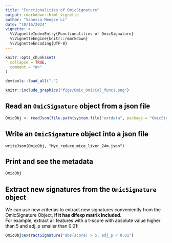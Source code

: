 ```yaml
---
title: "Functionalities of OmicSignature"
output: rmarkdown::html_vignette
author: "Vanessa Mengze Li"
date: "10/16/2024"
vignette: >
  %\VignetteIndexEntry{Functionalities of OmicSignature}
  %\VignetteEngine{knitr::rmarkdown}
  %\VignetteEncoding{UTF-8}
---
```


```r
knitr::opts_chunk$set(
  collapse = TRUE,
  comment = "#>"
)
```

```r
devtools::load_all(".")
```
<font color = "#000000">

```r
knitr::include_graphics("figs/Omic_OmicCol_func1.png")
```

## Read an `OmicSignature` object from a json file
```r
OmicObj <- readJson(file.path(system.file("extdata", package = "OmicSignature"), "Myc_reduce_mice_liver_24m_obj.json"))
```

## Write an `OmicSignature` object into a json file
```
writeJson(OmicObj, "Myc_reduce_mice_liver_24m.json")
```

## Print and see the metadata
```r
OmicObj
```


## Extract new signatures from the `OmicSignature` object
We can use new criterias to extract new signatures conveniently from 
the OmicSignature Object, **if it has difexp matrix included**.  
For example, extract all features with a t-score with absolute value 
higher than 5 and adj_p smaller than 0.01:  

```r
OmicObj$extractSignature("abs(score) > 5; adj_p < 0.01")
```

</font>
--
